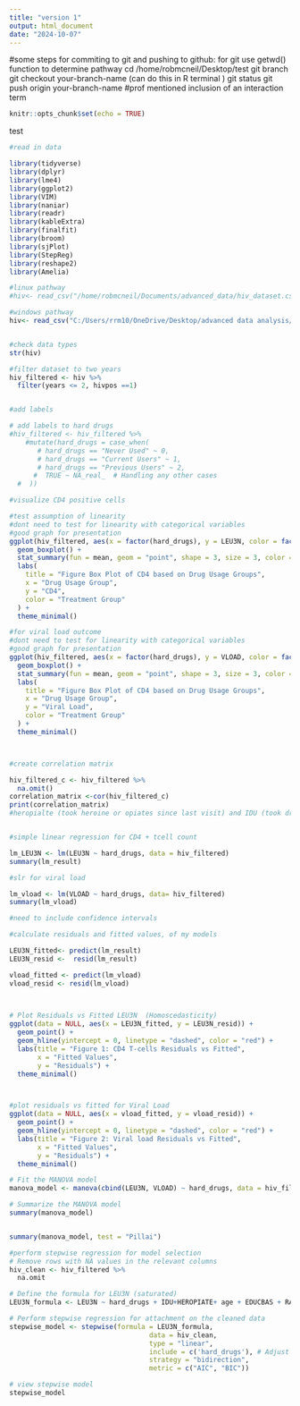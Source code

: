 ```yaml
---
title: "version 1"
output: html_document
date: "2024-10-07"
---
```



#some steps for commiting to git and pushing to github:
for git use getwd() function to determine pathway 
cd /home/robmcneil/Desktop/test
git branch
git checkout your-branch-name (can do this in R terminal )
git status
git push origin your-branch-name
#prof mentioned inclusion of an interaction term 
```r
knitr::opts_chunk$set(echo = TRUE)
```


test
```r

#read in data

library(tidyverse)
library(dplyr)
library(lme4)
library(ggplot2)
library(VIM)
library(naniar)
library(readr)
library(kableExtra)
library(finalfit)
library(broom)
library(sjPlot)
library(StepReg)
library(reshape2)
library(Amelia)

#linux pathway
#hiv<- read_csv("/home/robmcneil/Documents/advanced_data/hiv_dataset.csv")

#windows pathway
hiv<- read_csv("C:/Users/rrm10/OneDrive/Desktop/advanced data analysis/hiv_dataset.csv")


#check data types
str(hiv)

```



```r
#filter dataset to two years
hiv_filtered <- hiv %>%
  filter(years <= 2, hivpos ==1)


#add labels 

# add labels to hard drugs
#hiv_filtered <- hiv_filtered %>%
    #mutate(hard_drugs = case_when(
       # hard_drugs == "Never Used" ~ 0,
       # hard_drugs == "Current Users" ~ 1,
       # hard_drugs == "Previous Users" ~ 2,
      #  TRUE ~ NA_real_  # Handling any other cases
  #  ))
```


```r
#visualize CD4 positive cells

#test assumption of linearity 
#dont need to test for linearity with categorical variables 
#good graph for presentation 
ggplot(hiv_filtered, aes(x = factor(hard_drugs), y = LEU3N, color = factor(hard_drugs))) +
  geom_boxplot() +
  stat_summary(fun = mean, geom = "point", shape = 3, size = 3, color = "black") +  # Adds mean points
  labs(
    title = "Figure Box Plot of CD4 based on Drug Usage Groups",
    x = "Drug Usage Group",
    y = "CD4",
    color = "Treatment Group"
  ) +
  theme_minimal()
```


```r

#for viral load outcome
#dont need to test for linearity with categorical variables 
#good graph for presentation 
ggplot(hiv_filtered, aes(x = factor(hard_drugs), y = VLOAD, color = factor(hard_drugs))) +
  geom_boxplot() +
  stat_summary(fun = mean, geom = "point", shape = 3, size = 3, color = "black") +  # Adds mean points
  labs(
    title = "Figure Box Plot of CD4 based on Drug Usage Groups",
    x = "Drug Usage Group",
    y = "Viral Load",
    color = "Treatment Group"
  ) +
  theme_minimal()




```

```r

#create correlation matrix 

hiv_filtered_c <- hiv_filtered %>%
  na.omit()
correlation_matrix <-cor(hiv_filtered_c)
print(correlation_matrix)
#heropialte (took heroine or opiates since last visit) and IDU (took drugs with a needle) are highly correlated with hard_drugs



```






```r

#simple linear regression for CD4 + tcell count

lm_LEU3N <- lm(LEU3N ~ hard_drugs, data = hiv_filtered)
summary(lm_result)

#slr for viral load 

lm_vload <- lm(VLOAD ~ hard_drugs, data= hiv_filtered)
summary(lm_vload)

#need to include confidence intervals
```

```r

#calculate residuals and fitted values, of my models 

LEU3N_fitted<- predict(lm_result)
LEU3N_resid <-  resid(lm_result)

vload_fitted <- predict(lm_vload)
vload_resid <- resid(lm_vload)

 


```


```r

# Plot Residuals vs Fitted LEU3N  (Homoscedasticity)
ggplot(data = NULL, aes(x = LEU3N_fitted, y = LEU3N_resid)) +
  geom_point() +
  geom_hline(yintercept = 0, linetype = "dashed", color = "red") +
  labs(title = "Figure 1: CD4 T-cells Residuals vs Fitted", 
       x = "Fitted Values",
       y = "Residuals") +
  theme_minimal()



#plot residuals vs fitted for Viral Load
ggplot(data = NULL, aes(x = vload_fitted, y = vload_resid)) +
  geom_point() +
  geom_hline(yintercept = 0, linetype = "dashed", color = "red") +
  labs(title = "Figure 2: Viral load Residuals vs Fitted", 
       x = "Fitted Values",
       y = "Residuals") +
  theme_minimal()

```


```r


# Fit the MANOVA model
manova_model <- manova(cbind(LEU3N, VLOAD) ~ hard_drugs, data = hiv_filtered)

# Summarize the MANOVA model
summary(manova_model)


summary(manova_model, test = "Pillai") 

```




```r
#perform stepwise regression for model selection 
# Remove rows with NA values in the relevant columns
hiv_clean <- hiv_filtered %>%
  na.omit

# Define the formula for LEU3N (saturated)
LEU3N_formula <- LEU3N ~ hard_drugs + IDU+HEROPIATE+ age + EDUCBAS + RACE + ADH +DKGRP + SMOKE + CESD + DYSLIP +LDL +TRIG+ TCHOL +FP+FRP+KID+LIV34+DIAB+HBP+BMI+income+HASHF

# Perform stepwise regression for attachment on the cleaned data
stepwise_model <- stepwise(formula = LEU3N_formula,
                                   data = hiv_clean,
                                   type = "linear",
                                   include = c('hard_drugs'), # Adjust as needed
                                   strategy = "bidirection",
                                   metric = c("AIC", "BIC"))

# view stepwise model
stepwise_model


```




